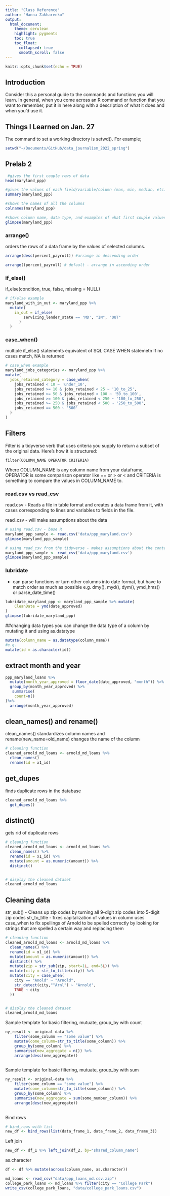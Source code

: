 ```yaml
---
title: "Class Reference"
author: "Hanna Zakharenko"
output:
  html_document:
    theme: cerulean
    highlight: pygments
    toc: true
    toc_float:
      collapsed: true
      smooth_scroll: false
---
```


```r
knitr::opts_chunk$set(echo = TRUE)
```

## Introduction

Consider this a personal guide to the commands and functions you will learn. In general, when you come across an R command or function that you want to remember, put it in here along with a description of what it does and when you'd use it.


## Things I Learned on Jan. 27

The command to set a working directory is setwd(). For example; 
```r
setwd("~/Documents/GitHub/data_journalism_2022_spring")
```

## Prelab 2
``` r
 #gives the first couple rows of data
head(maryland_ppp)

#gives the values of each field/variable/column (max, min, median, etc.)
summary(maryland_ppp)

#shows the names of all the columns
colnames(maryland_ppp)

#shows column name, data type, and examples of what first couple values look like
glimpse(maryland_ppp)
```


### arrange()
orders the rows of a data frame by the values of selected columns.
``` r
arrange(desc(percent_payroll)) #arrange in descending order

arrange((percent_payroll) # default - arrange in ascending order

```

### if_else()
if_else(condition, true, false, missing = NULL)
``` r
# if/else example
maryland_with_in_out <- maryland_ppp %>%
  mutate(
    in_out = if_else(
        servicing_lender_state == 'MD', "IN", "OUT"
      )
  )
```


### case_when()
multiple if_else() statements
equivalent of SQL CASE WHEN statemetn
If no cases match, NA is returned
```r
# case_when example
maryland_jobs_categories <- maryland_ppp %>%
mutate(
  jobs_retained_category = case_when(
    jobs_retained < 10 ~ 'under_10',
    jobs_retained >= 10 & jobs_retained < 25 ~ '10_to_25',
    jobs_retained >= 50 & jobs_retained < 100 ~ '50_to_100',
    jobs_retained >= 100 & jobs_retained < 250 ~ '100_to_250',
    jobs_retained >= 250 & jobs_retained < 500 ~ '250_to_500',
    jobs_retained == 500 ~ '500'
  )
)
```


## Filters

Filter is a tidyverse verb that uses criteria you supply to return a subset of the original data. Here's how it is structured:

`filter(COLUMN_NAME OPERATOR CRITERIA)`

Where COLUMN_NAME is any column name from your dataframe, OPERATOR is some comparison operator like == or > or < and CRITERIA is something to compare the values in COLUMN_NAME to.




### read.csv vs read_csv
read.csv - Reads a file in table format and creates a data frame from it, with cases corresponding to lines and variables to fields in the file.

read_csv - will make assumptions about the data
```r
# using read.csv - base R
maryland_ppp_sample <- read.csv('data/ppp_maryland.csv')
glimpse(maryland_ppp_sample)

# using read_csv from the tidyverse - makes assumptions about the content of the data
maryland_ppp_sample <- read_csv('data/ppp_maryland.csv')
glimpse(maryland_ppp_sample)
```


### lubridate
- can parse functions or turn other columns into date format, but have to match order as much as possible
e.g. dmy(), myd(), dym(), ymd_hms() or parse_date_time()
```r
lubridate_maryland_ppp <- maryland_ppp_sample %>% mutate(
    CleanDate = ymd(date_approved)
)
glimpse(lubridate_maryland_ppp)
```

##changing data types
you can change the data type of a column by mutating it and using as.datatype
```r
mutate(column_name = as.datatype(column_name))
#e.g.
mutate(id = as.character(id))
```


## extract month and year
```r
ppp_maryland_loans %>%
  mutate(month_year_approved = floor_date(date_approved, "month")) %>%
  group_by(month_year_approved) %>%
   summarise(
    count=n()
)%>%
  arrange(month_year_approved)

```



## clean_names() and rename()
clean_names() standardizes column names and rename(new_name=old_name) changes the name of the column
```r
# cleaning function
cleaned_arnold_md_loans <- arnold_md_loans %>%
  clean_names()
  rename(id = x1_id)
```


## get_dupes
finds duplicate rows in the database
```r
cleaned_arnold_md_loans %>%
  get_dupes()
```


## distinct()
gets rid of duplicate rows
```r
# cleaning function
cleaned_arnold_md_loans <- arnold_md_loans %>%
  clean_names() %>%
  rename(id = x1_id) %>%
  mutate(amount = as.numeric(amount)) %>%
  distinct()


# display the cleaned dataset
cleaned_arnold_md_loans

```


## Cleaning data
str_sub() - Cleans up zip codes by turning all 9-digit zip codes into 5-digit zip codes
str_to_title - fixes capitalization of values in column
uses case_when to fix spellings of Arnold to be spelled correctly by looking for strings that are spelled a certain way and replacing them 
```r
# cleaning function
cleaned_arnold_md_loans <- arnold_md_loans %>%
  clean_names() %>%
  rename(id = x1_id) %>%
  mutate(amount = as.numeric(amount)) %>%
  distinct() %>%
  mutate(zip = str_sub(zip, start=1L, end=5L)) %>%
  mutate(city = str_to_title(city)) %>%
  mutate(city = case_when(
    city == "Anold" ~ "Arnold",
    str_detect(city,"^Arnl") ~ "Arnold",
    TRUE ~ city
  ))


# display the cleaned dataset
cleaned_arnold_md_loans

```


Sample template for basic filtering, mutuate, group_by with count
```r
ny_result <- original-data %>%
    filter(some_column == "some value") %>%
    mutate(come_column=str_to_title(some_column)) %>%
    group_by(some_column) %>%
    summarise(new_aggregate = n()) %>%
    arrange(desc(new_aggregate))
    
```

Sample template for basic filtering, mutuate, group_by with sum
```r
ny_result <- original-data %>%
    filter(some_column == "some value") %>%
    mutate(come_column=str_to_title(some_column)) %>%
    group_by(some_column) %>%
    summarise(new_aggregate = sum(some_number_column)) %>%
    arrange(desc(new_aggregate))
    
```


Bind rows
```r
# bind_rows with list
new_df <- bind_rows(list(data_frame_1, data_frame_2, data_frame_3))
```


Left join
```r
new_df <- df_1 %>% left_join(df_2, by="shared_column_name")
```


as.character
```r
df <- df %>% mutate(across(column_name, as.character))
```


```r
md_loans <- read_csv("data/ppp_loans_md.csv.zip")
college_park_loans <- md_loans %>% filter(city == "College Park")
write_csv(college_park_loans, "data/college_park_loans.csv")

```



